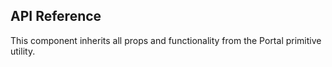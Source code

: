 ## API Reference

This component inherits all props and functionality from the Portal primitive utility.
